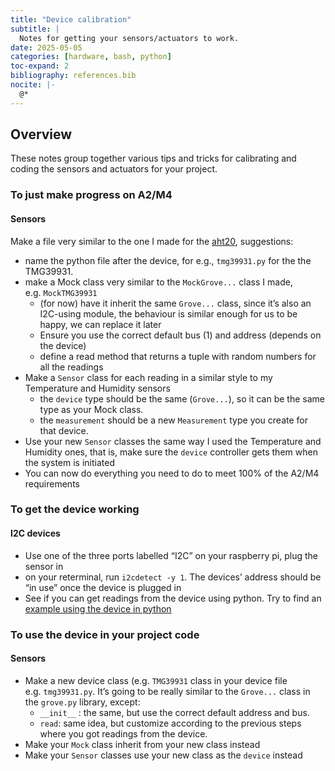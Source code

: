 ```yaml
---
title: "Device calibration"
subtitle: |
  Notes for getting your sensors/actuators to work.
date: 2025-05-05
categories: [hardware, bash, python]
toc-expand: 2
bibliography: references.bib
nocite: |-
  @*
---
```


## Overview

These notes group together various tips and tricks for calibrating and coding the
sensors and actuators for your project.


### To just make progress on A2/M4

#### Sensors

Make a file very similar to the one I made for the [aht20](https://github.com/420-6A6-6P3-W25/final-project-upstream/blob/main/iot_subsystems/src/example_system/devices/aht20.py), suggestions:

- name the python file after the device, for e.g., `tmg39931.py` for the the TMG39931.
- make a Mock class very similar to the `MockGrove...` class I made, e.g. `MockTMG39931`
    - (for now) have it inherit the same `Grove...` class, since it's also an I2C-using module, the behaviour is similar enough for us to be happy, we can replace it later
    - Ensure you use the correct default bus (1) and address (depends on the device)
    - define a read method that returns a tuple with random numbers for all the readings
- Make a `Sensor` class for each reading in a similar style to my Temperature and Humidity sensors
    - the `device` type should be the same (`Grove...`), so it can be the same type as your Mock class.
    - the `measurement` should be a new `Measurement` type you create for that device.
- Use your new `Sensor` classes the same way I used the Temperature and Humidity ones, that is, make sure the `device` controller gets them when the system is initiated
- You can now do everything you need to do to meet 100% of the A2/M4 requirements

### To get the device working

#### I2C devices

- Use one of the three ports labelled "I2C" on your raspberry pi, plug the sensor in
- on your reterminal, run `i2cdetect -y 1`. The devices' address should be "in use" once the device is plugged in
- See if you can get readings from the device using python. Try to find an [example using the device in python](https://github.com/ControlEverythingCommunity/TMG39931/blob/master/Python/TMG39931.py)

### To use the device in your project code

#### Sensors

- Make a new device class (e.g. `TMG39931` class in your device file e.g. `tmg39931.py`. It's going to be really similar to the `Grove...` class in the `grove.py` library, except:
    - `__init__` : the same, but use the correct default address and bus.
    - `read`: same idea, but customize according to the previous steps where you got readings from the device.
- Make your `Mock` class inherit from your new class instead
- Make your `Sensor` classes use your new class as the `device` instead
